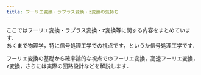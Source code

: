 ```yaml
---
title: フーリエ変換・ラプラス変換・z変換の気持ち
---
```


ここではフーリエ変換・ラプラス変換・z変換等に関する内容をまとめています．  
あくまで物理学，特に信号処理工学での視点です，というか信号処理工学です．

フーリエ変換の基礎から確率論的な視点でのフーリエ変換，高速フーリエ変換，z変換，さらには実際の回路設計などを解説します．